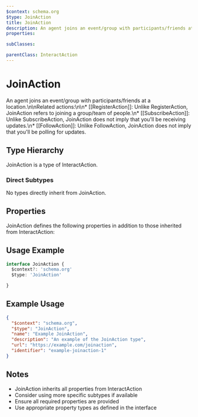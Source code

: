 ```yaml
---
$context: schema.org
$type: JoinAction
title: JoinAction
description: An agent joins an event/group with participants/friends at a location.\n\nRelated actions:\n\n* [[RegisterAction]]: Unlike RegisterAction, JoinAction refers to joining a group/team of people.\n* [[SubscribeAction]]: Unlike SubscribeAction, JoinAction does not imply that you'll be receiving updates.\n* [[FollowAction]]: Unlike FollowAction, JoinAction does not imply that you'll be polling for updates.
properties:

subClasses:

parentClass: InteractAction
---
```


# JoinAction

An agent joins an event/group with participants/friends at a location.\n\nRelated actions:\n\n* [[RegisterAction]]: Unlike RegisterAction, JoinAction refers to joining a group/team of people.\n* [[SubscribeAction]]: Unlike SubscribeAction, JoinAction does not imply that you'll be receiving updates.\n* [[FollowAction]]: Unlike FollowAction, JoinAction does not imply that you'll be polling for updates.

## Type Hierarchy

JoinAction is a type of InteractAction.

### Direct Subtypes

No types directly inherit from JoinAction.

## Properties

JoinAction defines the following properties in addition to those inherited from InteractAction:



## Usage Example

```typescript
interface JoinAction {
  $context?: 'schema.org'
  $type: 'JoinAction'

}
```

## Example Usage

```json
{
  "$context": "schema.org",
  "$type": "JoinAction",
  "name": "Example JoinAction",
  "description": "An example of the JoinAction type",
  "url": "https://example.com/joinaction",
  "identifier": "example-joinaction-1"
}
```

## Notes

- JoinAction inherits all properties from InteractAction
- Consider using more specific subtypes if available
- Ensure all required properties are provided
- Use appropriate property types as defined in the interface
